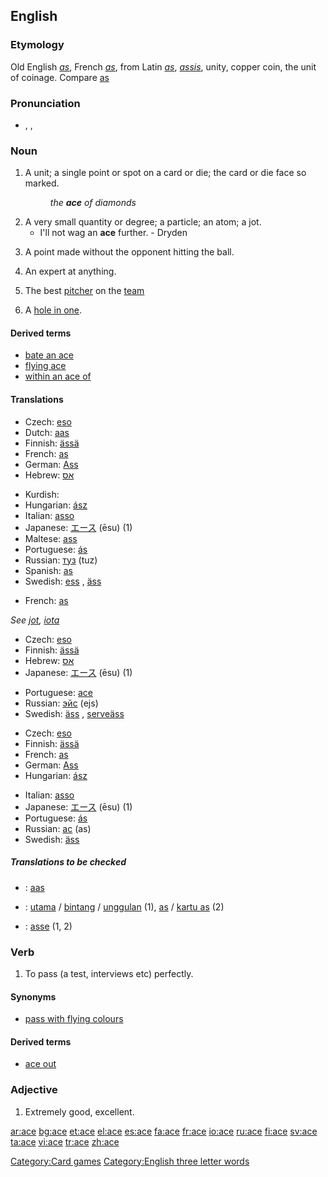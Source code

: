 {{see|Ace|ACE}}
==English==

===Etymology===
Old English ''[[as]]'', French ''[[as]]'', from Latin ''[[as]]'', ''[[assis]]'', unity, copper coin, the unit of coinage. Compare [[as]]

===Pronunciation===
*{{AHD|ās}}, {{IPA|/eɪs/}}, {{SAMPA|/eIs/}}
*:{{rhymes|eɪs}}

===Noun===
{{en-noun}}

# A unit; a single point or spot on a card or die; the card or die face so marked.
#: ''the '''ace''' of diamonds''
# A very small quantity or degree; a particle; an atom; a jot.
#* I'll not wag an '''ace''' further. - Dryden
# {{tennis}} A point made without the opponent hitting the ball.
# An expert at anything.
# {{baseball}} The best [[pitcher]] on the [[team]]
# {{golf}} A [[hole in one]].

====Derived terms====
*[[bate an ace]]
*[[flying ace]]
*[[within an ace of]]

====Translations====
{{trans-top|unit}}
{{trans-mid}}
{{trans-bottom}}

{{trans-top|card with a single spot}}
*Czech: [[eso]] {{n}}
*Dutch: [[aas]] {{m}}
*Finnish: [[ässä]]
*French: [[as#French|as]] {{m}}
*German: [[As#German|Ass]] {{n}}
*Hebrew: [[אס]] {{m}}
{{trans-mid}}
*Kurdish: {{KUchar|[[ئاس]]}}
*Hungarian: [[ász]]
*Italian: [[asso]] {{m}}
*Japanese: [[エース]] (ēsu) (1)
*Maltese: [[ass]]
*Portuguese: [[ás]] {{m}}
*Russian: [[туз]] (tuz) {{m}}
*Spanish: [[as#Spanish|as]] {{m}}
*Swedish: [[ess]] {{n}}, [[äss]] {{n}}
{{trans-bottom}}

{{trans-top|die face with a single spot}}
*French: [[as#French|as]] {{m}}
{{trans-mid}}
{{trans-bottom}}

{{trans-top|very small quantity or degree}}
''See [[jot]], [[iota]]''
{{trans-bottom}}
{{trans-top|point scored in tennis without the opponent hitting the ball}}
*Czech: [[eso]] {{n}}
*Finnish: [[ässä]]
*Hebrew: [[אס]] {{m}}
*Japanese: [[エース]] (ēsu) (1)
{{trans-mid}}
*Portuguese: [[ace]] {{m}}
*Russian: [[эйс]] (ejs) {{m}}
*Swedish: [[äss]] {{n}}, [[serveäss]] {{n}}
{{trans-bottom}}

{{trans-top|expert}}
*Czech: [[eso]] {{n}}
*Finnish: [[ässä]]
*French: [[as#French|as]] {{m}}
*German: [[Ass]] {{n}}
*Hungarian: [[ász]]
{{trans-mid}}
*Italian: [[asso]] {{m}}
*Japanese: [[エース]] (ēsu) (1)
*Portuguese: [[ás]] {{m}}
*Russian: [[ас]] (as) {{m}}
*Swedish: [[äss]] {{n}}
{{trans-bottom}}

=====Translations to be checked=====
{{checktrans}}
*{{ttbc|Frisian}}: [[aas]]
*{{ttbc|Indonesian}}: [[utama]] / [[bintang]] / [[unggul]]an (1), [[as]] / [[kartu as]] (2)
*{{ttbc|Interlingua}}: [[asse]] (1, 2)

===Verb===
{{en-verb|ac|ing}}

# To pass (a test, interviews etc) perfectly.

====Synonyms====
*[[pass with flying colours]]

====Derived terms====
*[[ace out]]

===Adjective===
{{en-adj|acer|acest|more}}

# {{colloquial}} Extremely good, excellent.

[[Category:Card games]]
[[Category:English three letter words]]

[[ar:ace]]
[[bg:ace]]
[[et:ace]]
[[el:ace]]
[[es:ace]]
[[fa:ace]]
[[fr:ace]]
[[io:ace]]
[[ru:ace]]
[[fi:ace]]
[[sv:ace]]
[[ta:ace]]
[[vi:ace]]
[[tr:ace]]
[[zh:ace]]